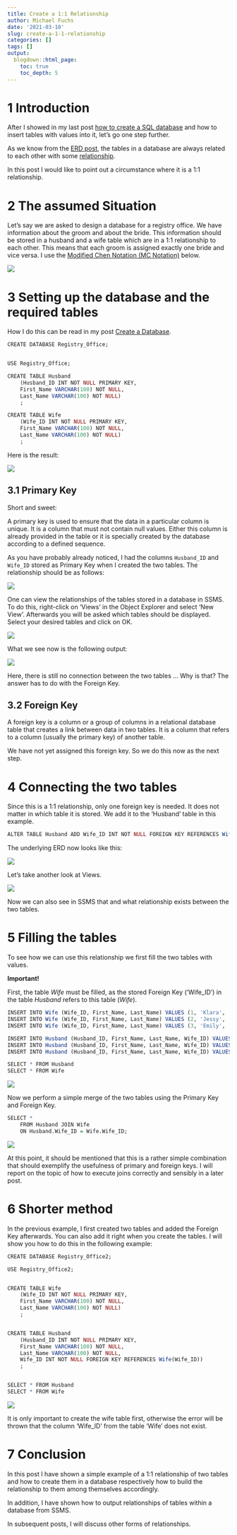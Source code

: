 ```yaml
---
title: Create a 1:1 Relationship
author: Michael Fuchs
date: '2021-03-10'
slug: create-a-1-1-relationship
categories: []
tags: []
output:
  blogdown::html_page:
    toc: true
    toc_depth: 5
---
```



# 1 Introduction

After I showed in my last post [how to create a SQL database](https://michael-fuchs-sql.netlify.app/2021/03/07/create-a-database/) and how to insert tables with values into it, let's go one step further.

As we know from the [ERD post](https://michael-fuchs-sql.netlify.app/2021/03/03/entity-relationship-diagram-erd/), the tables in a database are always related to each other with some [relationship](https://michael-fuchs-sql.netlify.app/2021/03/03/entity-relationship-diagram-erd/#relationships). 

In this post I would like to point out a circumstance where it is a 1:1 relationship. 



# 2 The assumed Situation

Let's say we are asked to design a database for a registry office. 
We have information about the groom and about the bride. 
This information should be stored in a husband and a wife table which are in a 1:1 relationship to each other.
This means that each groom is assigned exactly one bride and vice versa.
I use the [Modified Chen Notation (MC Notation)](https://michael-fuchs-sql.netlify.app/2021/03/03/entity-relationship-diagram-erd/#modified-chen-notation-mc-notation) below.

![](/post/2021-03-10-create-a-1-1-relationship_files/p4p1.png)


# 3 Setting up the database and the required tables

How I do this can be read in my post [Create a Database](https://michael-fuchs-sql.netlify.app/2021/03/07/create-a-database/#create-a-new-database). 



```r
CREATE DATABASE Registry_Office;


USE Registry_Office;

CREATE TABLE Husband
	(Husband_ID INT NOT NULL PRIMARY KEY,
	First_Name VARCHAR(100) NOT NULL,
	Last_Name VARCHAR(100) NOT NULL)
	;

CREATE TABLE Wife
	(Wife_ID INT NOT NULL PRIMARY KEY,
	First_Name VARCHAR(100) NOT NULL,
	Last_Name VARCHAR(100) NOT NULL)
	;
```


Here is the result:

![](/post/2021-03-10-create-a-1-1-relationship_files/p4p2.png)


## 3.1 Primary Key

Short and sweet:

A primary key is used to ensure that the data in a particular column is unique. It is a column that must not contain null values. Either this column is already provided in the table or it is specially created by the database according to a defined sequence. 

As you have probably already noticed, I had the columns `Husband_ID` and `Wife_ID` stored as Primary Key when I created the two tables. The relationship should be as follows:

![](/post/2021-03-10-create-a-1-1-relationship_files/p4p4.png)


One can view the relationships of the tables stored in a database in SSMS. To do this, right-click on 'Views' in the Object Explorer and select 'New View'. Afterwards you will be asked which tables should be displayed. Select your desired tables and click on OK. 

![](/post/2021-03-10-create-a-1-1-relationship_files/p4p3.png)

What we see now is the following output:

![](/post/2021-03-10-create-a-1-1-relationship_files/p4p5.png)

Here, there is still no connection between the two tables ... Why is that?
The answer has to do with the Foreign Key. 



## 3.2 Foreign Key

A foreign key is a column or a group of columns in a relational database table that creates a link between data in two tables. It is a column that refers to a column (usually the primary key) of another table.

We have not yet assigned this foreign key.
So we do this now as the next step. 



# 4 Connecting the two tables

Since this is a 1:1 relationship, only one foreign key is needed. It does not matter in which table it is stored. 
We add it to the 'Husband' table in this example. 


```r
ALTER TABLE Husband ADD Wife_ID INT NOT NULL FOREIGN KEY REFERENCES Wife(Wife_ID);
```



The underlying ERD now looks like this:

![](/post/2021-03-10-create-a-1-1-relationship_files/p4p6.png)


Let's take another look at Views.

![](/post/2021-03-10-create-a-1-1-relationship_files/p4p7.png)

Now we can also see in SSMS that and what relationship exists between the two tables. 



# 5 Filling the tables

To see how we can use this relationship we first fill the two tables with values.   

**Important!**

First, the table *Wife* must be filled, as the stored Foreign Key ('Wife_ID') in the table *Husband* refers to this table (*Wife*). 

```r
INSERT INTO Wife (Wife_ID, First_Name, Last_Name) VALUES (1, 'Klara', 'Brown')
INSERT INTO Wife (Wife_ID, First_Name, Last_Name) VALUES (2, 'Jessy', 'Williams')
INSERT INTO Wife (Wife_ID, First_Name, Last_Name) VALUES (3, 'Emily', 'Taylor')
```


```r
INSERT INTO Husband (Husband_ID, First_Name, Last_Name, Wife_ID) VALUES (1, 'Max', 'Steel', 1)
INSERT INTO Husband (Husband_ID, First_Name, Last_Name, Wife_ID) VALUES (2, 'Alex', 'Smith', 2)
INSERT INTO Husband (Husband_ID, First_Name, Last_Name, Wife_ID) VALUES (3, 'Marc', 'Pike', 3)
```


```r
SELECT * FROM Husband
SELECT * FROM Wife
```

![](/post/2021-03-10-create-a-1-1-relationship_files/p4p8.png)


Now we perform a simple merge of the two tables using the Primary Key and Foreign Key.


```r
SELECT * 
	FROM Husband JOIN Wife 
	ON Husband.Wife_ID = Wife.Wife_ID;
```

![](/post/2021-03-10-create-a-1-1-relationship_files/p4p9.png)

At this point, it should be mentioned that this is a rather simple combination that should exemplify the usefulness of primary and foreign keys. 
I will report on the topic of how to execute joins correctly and sensibly in a later post. 



# 6 Shorter method

In the previous example, I first created two tables and added the Foreign Key afterwards. You can also add it right when you create the tables. I will show you how to do this in the following example: 



```r
CREATE DATABASE Registry_Office2;

USE Registry_Office2;


CREATE TABLE Wife
	(Wife_ID INT NOT NULL PRIMARY KEY,
	First_Name VARCHAR(100) NOT NULL,
	Last_Name VARCHAR(100) NOT NULL)
	;


CREATE TABLE Husband
	(Husband_ID INT NOT NULL PRIMARY KEY,
	First_Name VARCHAR(100) NOT NULL,
	Last_Name VARCHAR(100) NOT NULL,
	Wife_ID INT NOT NULL FOREIGN KEY REFERENCES Wife(Wife_ID))
	;


SELECT * FROM Husband
SELECT * FROM Wife
```

![](/post/2021-03-10-create-a-1-1-relationship_files/p4p10.png)

It is only important to create the wife table first, otherwise the error will be thrown that the column 'Wife_ID' from the table 'Wife' does not exist. 



# 7 Conclusion

In this post I have shown a simple example of a 1:1 relationship of two tables and how to create them in a database respectively how to build the relationship to them among themselves accordingly.

In addition, I have shown how to output relationships of tables within a database from SSMS. 

In subsequent posts, I will discuss other forms of relationships. 












